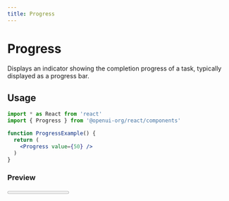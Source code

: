 ```yaml
---
title: Progress
---
```



# Progress

Displays an indicator showing the completion progress of a task, typically displayed as a progress bar.

## Usage

```jsx
import * as React from 'react'
import { Progress } from '@openui-org/react/components'

function ProgressExample() {
  return (
    <Progress value={50} />
  )
}
```

### Preview

<Preview>
  <Progress value={50} />
</Preview>
